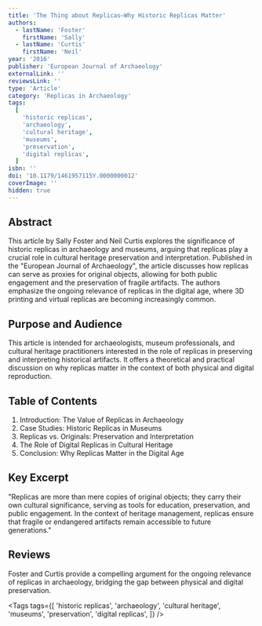 ```yaml
---
title: 'The Thing about Replicas—Why Historic Replicas Matter'
authors:
  - lastName: 'Foster'
    firstName: 'Sally'
  - lastName: 'Curtis'
    firstName: 'Neil'
year: '2016'
publisher: 'European Journal of Archaeology'
externalLink: ''
reviewsLink: ''
type: 'Article'
category: 'Replicas in Archaeology'
tags:
  [
    'historic replicas',
    'archaeology',
    'cultural heritage',
    'museums',
    'preservation',
    'digital replicas',
  ]
isbn: ''
doi: '10.1179/1461957115Y.0000000012'
coverImage: ''
hidden: true
---
```


## Abstract

This article by Sally Foster and Neil Curtis explores the significance of historic replicas in archaeology and museums, arguing that replicas play a crucial role in cultural heritage preservation and interpretation. Published in the "European Journal of Archaeology", the article discusses how replicas can serve as proxies for original objects, allowing for both public engagement and the preservation of fragile artifacts. The authors emphasize the ongoing relevance of replicas in the digital age, where 3D printing and virtual replicas are becoming increasingly common.

## Purpose and Audience

This article is intended for archaeologists, museum professionals, and cultural heritage practitioners interested in the role of replicas in preserving and interpreting historical artifacts. It offers a theoretical and practical discussion on why replicas matter in the context of both physical and digital reproduction.

## Table of Contents

1. Introduction: The Value of Replicas in Archaeology
2. Case Studies: Historic Replicas in Museums
3. Replicas vs. Originals: Preservation and Interpretation
4. The Role of Digital Replicas in Cultural Heritage
5. Conclusion: Why Replicas Matter in the Digital Age

## Key Excerpt

"Replicas are more than mere copies of original objects; they carry their own cultural significance, serving as tools for education, preservation, and public engagement. In the context of heritage management, replicas ensure that fragile or endangered artifacts remain accessible to future generations."

## Reviews

Foster and Curtis provide a compelling argument for the ongoing relevance of replicas in archaeology, bridging the gap between physical and digital preservation.

<Tags
  tags={[
    'historic replicas',
    'archaeology',
    'cultural heritage',
    'museums',
    'preservation',
    'digital replicas',
  ]}
/>
